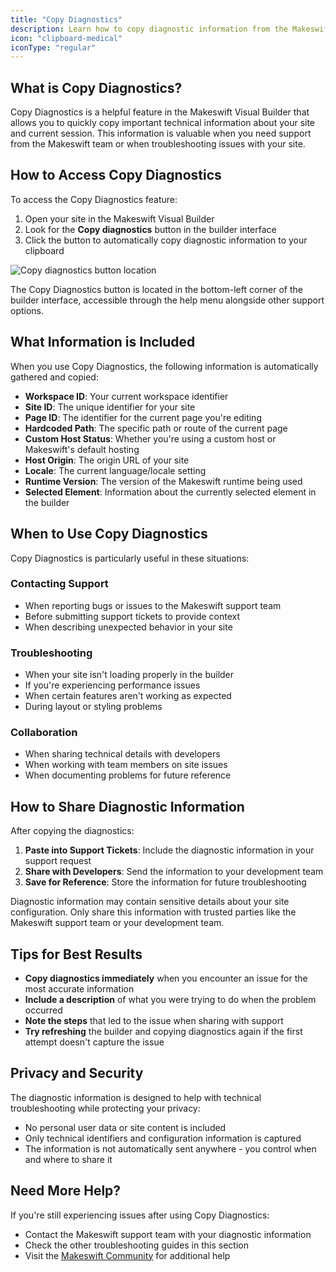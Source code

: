 ```yaml
---
title: "Copy Diagnostics"
description: Learn how to copy diagnostic information from the Makeswift Visual Builder to help with troubleshooting and support requests.
icon: "clipboard-medical"
iconType: "regular"
---
```


## What is Copy Diagnostics?

Copy Diagnostics is a helpful feature in the Makeswift Visual Builder that allows you to quickly copy important technical information about your site and current session. This information is valuable when you need support from the Makeswift team or when troubleshooting issues with your site.

## How to Access Copy Diagnostics

To access the Copy Diagnostics feature:

1. Open your site in the Makeswift Visual Builder
2. Look for the **Copy diagnostics** button in the builder interface
3. Click the button to automatically copy diagnostic information to your clipboard

![Copy diagnostics button location](/images/product/troubleshooting/copy-diagnostics-button.png)

<Note>
  The Copy Diagnostics button is located in the bottom-left corner of the builder interface, accessible through the help menu alongside other support options.
</Note>

## What Information is Included

When you use Copy Diagnostics, the following information is automatically gathered and copied:

- **Workspace ID**: Your current workspace identifier
- **Site ID**: The unique identifier for your site
- **Page ID**: The identifier for the current page you're editing
- **Hardcoded Path**: The specific path or route of the current page
- **Custom Host Status**: Whether you're using a custom host or Makeswift's default hosting
- **Host Origin**: The origin URL of your site
- **Locale**: The current language/locale setting
- **Runtime Version**: The version of the Makeswift runtime being used
- **Selected Element**: Information about the currently selected element in the builder

## When to Use Copy Diagnostics

Copy Diagnostics is particularly useful in these situations:

### Contacting Support
- When reporting bugs or issues to the Makeswift support team
- Before submitting support tickets to provide context
- When describing unexpected behavior in your site

### Troubleshooting
- When your site isn't loading properly in the builder
- If you're experiencing performance issues
- When certain features aren't working as expected
- During layout or styling problems

### Collaboration
- When sharing technical details with developers
- When working with team members on site issues
- When documenting problems for future reference

## How to Share Diagnostic Information

After copying the diagnostics:

1. **Paste into Support Tickets**: Include the diagnostic information in your support request
2. **Share with Developers**: Send the information to your development team
3. **Save for Reference**: Store the information for future troubleshooting

<Warning>
  Diagnostic information may contain sensitive details about your site configuration. Only share this information with trusted parties like the Makeswift support team or your development team.
</Warning>

## Tips for Best Results

- **Copy diagnostics immediately** when you encounter an issue for the most accurate information
- **Include a description** of what you were trying to do when the problem occurred
- **Note the steps** that led to the issue when sharing with support
- **Try refreshing** the builder and copying diagnostics again if the first attempt doesn't capture the issue

## Privacy and Security

The diagnostic information is designed to help with technical troubleshooting while protecting your privacy:

- No personal user data or site content is included
- Only technical identifiers and configuration information is captured
- The information is not automatically sent anywhere - you control when and where to share it

## Need More Help?

If you're still experiencing issues after using Copy Diagnostics:

- Contact the Makeswift support team with your diagnostic information
- Check the other troubleshooting guides in this section
- Visit the [Makeswift Community](https://community.makeswift.com) for additional help